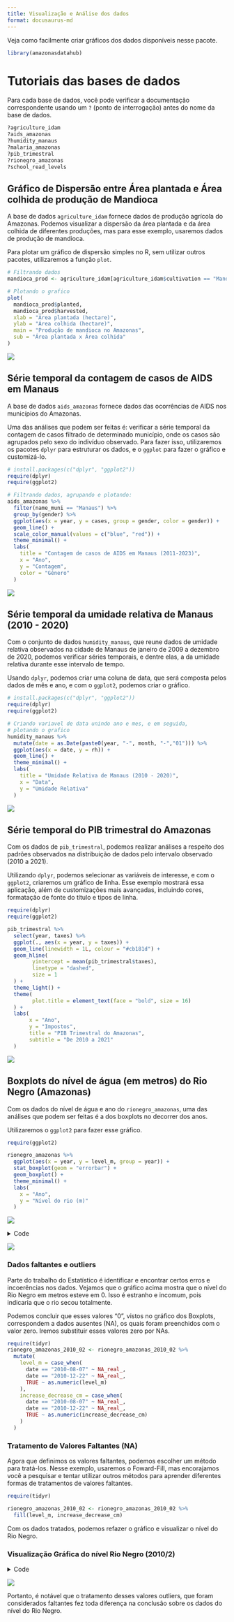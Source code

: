 ```yaml
---
title: Visualização e Análise dos dados
format: docusaurus-md
---
```





Veja como facilmente criar gráficos dos dados disponíveis nesse pacote.

```r
library(amazonasdatahub)
```

# Tutoriais das bases de dados

Para cada base de dados, você pode verificar a documentação
correspondente usando um `?` (ponto de interrogação) antes do nome da
base de dados.

```r
?agriculture_idam
?aids_amazonas
?humidity_manaus
?malaria_amazonas
?pib_trimestral
?rionegro_amazonas
?school_read_levels
```

## Gráfico de Dispersão entre Área plantada e Área colhida de produção de Mandioca

A base de dados `agriculture_idam` fornece dados de produção agrícola do
Amazonas. Podemos visualizar a dispersão da área plantada e da área
colhida de diferentes produções, mas para esse exemplo, usaremos dados
de produção de mandioca.

Para plotar um gráfico de dispersão simples no R, sem utilizar outros
pacotes, utilizaremos a função `plot`.

```r
# Filtrando dados
mandioca_prod <- agriculture_idam[agriculture_idam$cultivation == "Mandioca", ]

# Plotando o grafico
plot(
  mandioca_prod$planted,
  mandioca_prod$harvested,
  xlab = "Área plantada (hectare)",
  ylab = "Área colhida (hectare)",
  main = "Produção de mandioca no Amazonas",
  sub = "Área plantada x Área colhida"
)
```

![](visualizando-dados.markdown_strict_files/figure-markdown_strict/unnamed-chunk-3-1.png)

## Série temporal da contagem de casos de AIDS em Manaus

A base de dados `aids_amazonas` fornece dados das ocorrências de AIDS
nos municípios do Amazonas.

Uma das análises que podem ser feitas é: verificar a série temporal da
contagem de casos filtrado de determinado município, onde os casos são
agrupados pelo sexo do indivíduo observado. Para fazer isso,
utilizaremos os pacotes `dplyr` para estruturar os dados, e o `ggplot`
para fazer o gráfico e customizá-lo.

```r
# install.packages(c("dplyr", "ggplot2"))
require(dplyr)
require(ggplot2)

# Filtrando dados, agrupando e plotando:
aids_amazonas %>%
  filter(name_muni == "Manaus") %>%
  group_by(gender) %>%
  ggplot(aes(x = year, y = cases, group = gender, color = gender)) +
  geom_line() +
  scale_color_manual(values = c("blue", "red")) +
  theme_minimal() +
  labs(
    title = "Contagem de casos de AIDS em Manaus (2011-2023)",
    x = "Ano",
    y = "Contagem",
    color = "Gênero"
  )
```

![](visualizando-dados.markdown_strict_files/figure-markdown_strict/unnamed-chunk-4-1.png)

## Série temporal da umidade relativa de Manaus (2010 - 2020)

Com o conjunto de dados `humidity_manaus`, que reune dados de umidade
relativa observados na cidade de Manaus de janeiro de 2009 a dezembro de
2020, podemos verificar séries temporais, e dentre elas, a da umidade
relativa durante esse intervalo de tempo.

Usando `dplyr`, podemos criar uma coluna de data, que será composta
pelos dados de mês e ano, e com o `ggplot2`, podemos criar o gráfico.

```r
# install.packages(c("dplyr", "ggplot2"))
require(dplyr)
require(ggplot2)

# Criando variavel de data unindo ano e mes, e em seguida,
# plotando o grafico
humidity_manaus %>%
  mutate(date = as.Date(paste0(year, "-", month, "-","01"))) %>%
  ggplot(aes(x = date, y = rh)) +
  geom_line() +
  theme_minimal() +
  labs(
    title = "Umidade Relativa de Manaus (2010 - 2020)",
    x = "Data",
    y = "Umidade Relativa"
  )
```

![](visualizando-dados.markdown_strict_files/figure-markdown_strict/unnamed-chunk-5-1.png)

## Série temporal do PIB trimestral do Amazonas

Com os dados de `pib_trimestral`, podemos realizar análises a respeito
dos padrões observados na distribuição de dados pelo intervalo observado
(2010 a 2021).

Utilizando `dplyr`, podemos selecionar as variáveis de interesse, e com
o `ggplot2`, criaremos um gráfico de linha. Esse exemplo mostrará essa
aplicação, além de customizações mais avançadas, incluindo cores,
formatação de fonte do título e tipos de linha.

```r
require(dplyr)
require(ggplot2)

pib_trimestral %>%
  select(year, taxes) %>%
  ggplot(., aes(x = year, y = taxes)) +
  geom_line(linewidth = 1L, colour = "#cb181d") +
  geom_hline(
        yintercept = mean(pib_trimestral$taxes),
        linetype = "dashed",
        size = 1
  ) +
  theme_light() +
  theme(
        plot.title = element_text(face = "bold", size = 16)
  ) +
  labs(
       x = "Ano",
       y = "Impostos",
       title = "PIB Trimestral do Amazonas",
       subtitle = "De 2010 a 2021"
  )
```

![](visualizando-dados.markdown_strict_files/figure-markdown_strict/unnamed-chunk-6-1.png)

## Boxplots do nível de água (em metros) do Rio Negro (Amazonas)

Com os dados do nível de água e ano do `rionegro_amazonas`, uma das
análises que podem ser feitas é a dos boxplots no decorrer dos anos.

Utilizaremos o `ggplot2` para fazer esse gráfico.

```r
require(ggplot2)

rionegro_amazonas %>%
  ggplot(aes(x = year, y = level_m, group = year)) +
  stat_boxplot(geom = "errorbar") +
  geom_boxplot() +
  theme_minimal() +
  labs(
    x = "Ano",
    y = "Nível do rio (m)"
  )
```

![](visualizando-dados.markdown_strict_files/figure-markdown_strict/unnamed-chunk-7-1.png)

<details class="code-fold">
<summary>Code</summary>

```r
require(dplyr)
require(ggplot2)

# Filtrando datas para o segundo semestre de 2010
rionegro_amazonas_2010_02 <- rionegro_amazonas %>%
  filter(date >= "2010-06-01" & date <= "2010-12-31")

# Visualização Gráfica
rionegro_amazonas_2010_02 %>%
  ggplot(., aes(x = date, y = level_m)) +
  geom_line(size = 1L, colour = "#006994") +
  geom_hline(
        aes(
            yintercept = mean(rionegro_amazonas_2010_02$level_m),
            color = "Média"
        ),
        linetype = "dashed",
        size = 1
  ) +
  geom_hline(
        aes(
            yintercept = min(rionegro_amazonas_2010_02$level_m),
            color = "Mínimo"
        ),
        linetype = "dotted",
        size = 1
  ) +
  geom_hline(
        aes(
            yintercept = max(rionegro_amazonas_2010_02$level_m),
            color = "Máximo"
        ),
        linetype = "dotted",
        size = 1
  ) +
  scale_color_manual(
        name = "Estatísticas",
        values = c(
                   "Média" = "orange",
                   "Mínimo" = "red",
                   "Máximo" = "green"
                  )) +
  scale_x_date(
        date_breaks = "1 month"
  ) +
  theme_light() +
  theme(
        plot.title = element_text(face = "bold", size = 16)
  ) +
  labs(
       x = "Ano",
       y = "Nível do rio em metros",
       title = "Nível do Rio Negro do 2º semestre de 2010"
  )
```

</details>

![](visualizando-dados.markdown_strict_files/figure-markdown_strict/unnamed-chunk-8-1.png)

### Dados faltantes e outliers

Parte do trabalho do Estatístico é identificar e encontrar certos erros
e incoerências nos dados. Vejamos que o gráfico acima mostra que o nível
do Rio Negro em metros esteve em 0. Isso é estranho e incomum, pois
indicaria que o rio secou totalmente.

Podemos concluir que esses valores “0”, vistos no gráfico dos Boxplots,
correspondem a dados ausentes (NA), os quais foram preenchidos com o
valor zero. Iremos substituir esses valores zero por NAs.

```r
require(tidyr)
rionegro_amazonas_2010_02 <- rionegro_amazonas_2010_02 %>%
  mutate(
    level_m = case_when(
      date == "2010-08-07" ~ NA_real_,
      date == "2010-12-22" ~ NA_real_,
      TRUE ~ as.numeric(level_m)
    ),
    increase_decrease_cm = case_when(
      date == "2010-08-07" ~ NA_real_,
      date == "2010-12-22" ~ NA_real_,
      TRUE ~ as.numeric(increase_decrease_cm)
    )
  )
```

### Tratamento de Valores Faltantes (NA)

Agora que definimos os valores faltantes, podemos escolher um método
para tratá-los. Nesse exemplo, usaremos o Foward-Fill, mas encorajamos
você a pesquisar e tentar utilizar outros métodos para aprender
diferentes formas de tratamentos de valores faltantes.

```r
require(tidyr)

rionegro_amazonas_2010_02 <- rionegro_amazonas_2010_02 %>%
  fill(level_m, increase_decrease_cm)
```

Com os dados tratados, podemos refazer o gráfico e visualizar o nível do
Rio Negro.

### Visualização Gráfica do nível Rio Negro (2010/2)

<details class="code-fold">
<summary>Code</summary>

```r
require(dplyr)
require(ggplot2)

# Visualização Gráfica
rionegro_amazonas_2010_02 %>%
  ggplot(., aes(x = date, y = level_m)) +
  geom_line(size = 1L, colour = "#006994") +
  geom_hline(
        aes(
            yintercept = mean(rionegro_amazonas_2010_02$level_m),
            color = "Média"
        ),
        linetype = "dashed",
        size = 1
  ) +
  geom_hline(
        aes(
            yintercept = min(rionegro_amazonas_2010_02$level_m),
            color = "Mínimo"
        ),
        linetype = "dotted",
        size = 1
  ) +
  geom_hline(
        aes(
            yintercept = max(rionegro_amazonas_2010_02$level_m),
            color = "Máximo"
        ),
        linetype = "dotted",
        size = 1
  ) +
  scale_color_manual(
        name = "Estatísticas",
        values = c(
                   "Média" = "orange",
                   "Mínimo" = "red",
                   "Máximo" = "green"
                  )) +
  scale_x_date(
        date_breaks = "1 month"
  ) +
  theme_light() +
  theme(
        plot.title = element_text(face = "bold", size = 16)
  ) +
  labs(
       x = "Ano",
       y = "Nível do rio em metros",
       title = "Nível do Rio Negro (ajustado) do 2º semestre de 2010"
  )
```

</details>

![](visualizando-dados.markdown_strict_files/figure-markdown_strict/unnamed-chunk-11-1.png)

Portanto, é notável que o tratamento desses valores outliers, que foram
considerados faltantes fez toda diferença na conclusão sobre os dados do
nível do Rio Negro.
